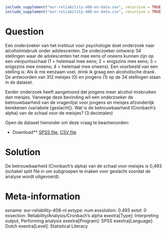 ```r
include_supplement("eur-reliability-408-en-data.sav", recursive = TRUE)
include_supplement("eur-reliability-408-en-data.csv", recursive = TRUE)
```

Question
========
Een onderzoeker van het instituut voor psychologie doet onderzoek naar alcoholmisbruik onder adolescenten. De onderzoeker ontwierp 34 stellingen waar de adolescenten het mee eens of oneens kunnen zijn op een vierpuntsschaal (1 = helemaal mee eens; 2 = enigszins mee eens; 3 = enigszins mee oneens; 4 = helemaal mee oneens). Een voorbeeld van een stelling is: Als ik me eenzaam voel, drink ik graag een alcoholische drank. De antwoorden van 312 meisjes (0) en jongens (1) op de 34 stellingen staan in de dataset.

Eerder onderzoek heeft aangetoond dat jongens meer alcohol misbruiken dan meisjes. Vanwege deze bevinding wil een onderzoeker de betrouwbaarheid van de vragenlijst voor jongens en meisjes afzonderlijk berekenen (variabele [geslacht]). Wat is de betrouwbaarheid (Cronbach's alpha) van de schaal voor de meisjes? (3 decimalen)

Open de dataset hieronder om deze vraag te beantwoorden:

* Download** [SPSS file](eur-reliability-408-en-data.sav), [CSV file](eur-reliability-408-en-data.csv)


Solution
========
De betrouwbaarheid (Cronbach's alpha) van de schaal voor meisjes is 0,493 (schakel split file in om subgroepen te maken voor geslacht voordat de analyse wordt uitgevoerd).

Meta-information
================
exname: eur-reliability-408-nl
extype: num
exsolution: 0.493
extol: 0
exsection: Reliability/Analysis/Cronbach's alpha
exextra[Type]: Interpreting output, Performing analysis
exextra[Program]: SPSS
exextra[Language]: Dutch
exextra[Level]: Statistical Literacy
